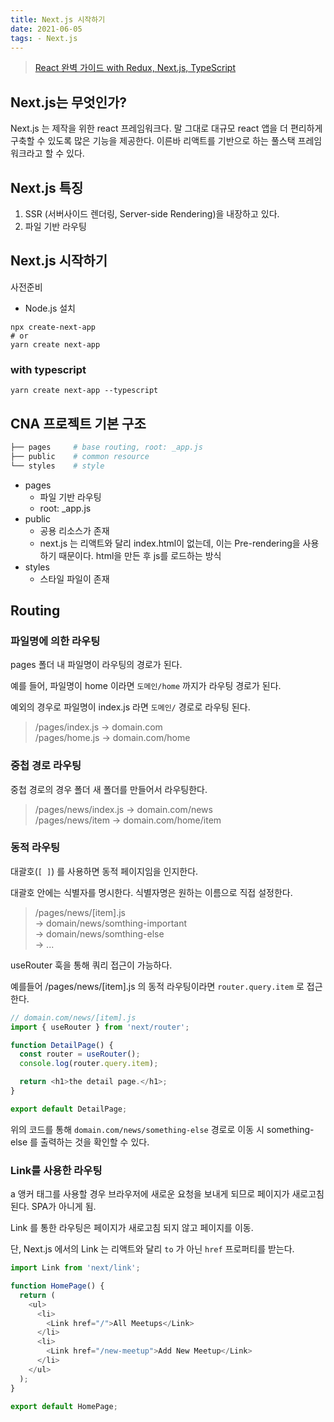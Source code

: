 ```yaml
---
title: Next.js 시작하기
date: 2021-06-05
tags: - Next.js
---
```


> [React 완벽 가이드 with Redux, Next.js, TypeScript](https://www.udemy.com/course/best-react/)

## Next.js는 무엇인가?

Next.js 는 제작을 위한 react 프레임워크다. 말 그대로 대규모 react 앱을 더 편리하게 구축할 수 있도록 많은 기능을 제공한다. 이른바 리액트를 기반으로 하는 풀스택 프레임워크라고 할 수 있다.

## Next.js 특징

1. SSR (서버사이드 렌더링, Server-side Rendering)을 내장하고 있다.
2. 파일 기반 라우팅

## Next.js 시작하기

사전준비

- Node.js 설치

```
npx create-next-app
# or
yarn create next-app
```

### with typescript

```
yarn create next-app --typescript
```

## CNA 프로젝트 기본 구조

```bash
├── pages     # base routing, root: _app.js
├── public    # common resource
└── styles    # style
```

- pages
  - 파일 기반 라우팅
  - root: \_app.js
- public
  - 공용 리소스가 존재
  - next.js 는 리액트와 달리 index.html이 없는데, 이는 Pre-rendering을 사용하기 때문이다. html을 만든 후 js를 로드하는 방식
- styles
  - 스타일 파일이 존재

## Routing

### 파일명에 의한 라우팅

pages 폴더 내 파일명이 라우팅의 경로가 된다.

예를 들어, 파일명이 home 이라면 `도메인/home` 까지가 라우팅 경로가 된다.

예외의 경우로 파일명이 index.js 라면 `도메인/` 경로로 라우팅 된다.

> /pages/index.js → domain.com  
> /pages/home.js → domain.com/home

### 중첩 경로 라우팅

중첩 경로의 경우 폴더 새 폴더를 만들어서 라우팅한다.

> /pages/news/index.js → domain.com/news  
> /pages/news/item → domain.com/home/item

### 동적 라우팅

대괄호(`[ ]`) 를 사용하면 동적 페이지임을 인지한다.

대괄호 안에는 식별자를 명시한다. 식별자명은 원하는 이름으로 직접 설정한다.

> /pages/news/[item].js  
> → domain/news/somthing-important  
> → domain/news/somthing-else  
> → ...

useRouter 훅을 통해 쿼리 접근이 가능하다.

예를들어 /pages/news/[item].js 의 동적 라우팅이라면 `router.query.item` 로 접근한다.

```js
// domain.com/news/[item].js
import { useRouter } from 'next/router';

function DetailPage() {
  const router = useRouter();
  console.log(router.query.item);

  return <h1>the detail page.</h1>;
}

export default DetailPage;
```

위의 코드를 통해 `domain.com/news/something-else` 경로로 이동 시 something-else 를 출력하는 것을 확인할 수 있다.

### Link를 사용한 라우팅

a 앵커 태그를 사용할 경우 브라우저에 새로운 요청을 보내게 되므로 페이지가 새로고침 된다. SPA가 아니게 됨.

Link 를 통한 라우팅은 페이지가 새로고침 되지 않고 페이지를 이동.

단, Next.js 에서의 Link 는 리액트와 달리 `to` 가 아닌 `href` 프로퍼티를 받는다.

```js
import Link from 'next/link';

function HomePage() {
  return (
    <ul>
      <li>
        <Link href="/">All Meetups</Link>
      </li>
      <li>
        <Link href="/new-meetup">Add New Meetup</Link>
      </li>
    </ul>
  );
}

export default HomePage;
```
